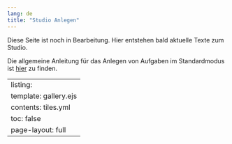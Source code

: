 ```yaml
---
lang: de
title: "Studio Anlegen"
---
```


::: {.callout-note}
Diese Seite ist noch in Bearbeitung. Hier entstehen bald aktuelle Texte zum Studio.
:::

Die allgemeine Anleitung für das Anlegen von Aufgaben im Standardmodus ist [hier](Allgemeine_Anleitung\index.qmd) zu finden.

---
listing:
  template: gallery.ejs
  contents: tiles.yml
toc: false
page-layout: full
---
